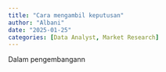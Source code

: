 ```yaml
---
title: "Cara mengambil keputusan"
author: "Albani"
date: "2025-01-25"
categories: [Data Analyst, Market Research]
---
```


Dalam pengembangann